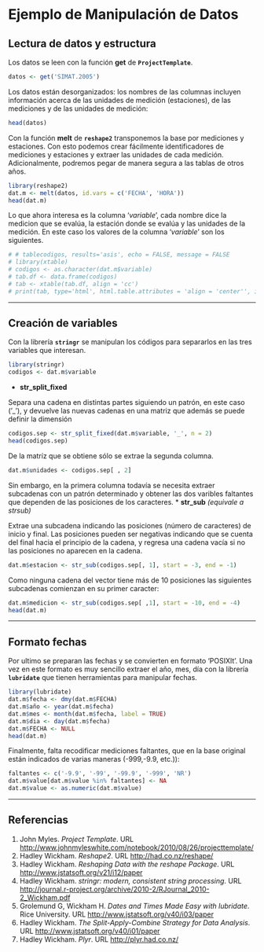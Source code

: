 Ejemplo de Manipulación de Datos
===
## Lectura de datos y estructura
Los datos se leen con la función **get** de **`ProjectTemplate`**.

```r
datos <- get('SIMAT.2005')
```

Los datos están desorganizados: los nombres de las columnas incluyen información acerca de las unidades de medición (estaciones), de las mediciones y de las unidades de medición:

```r
head(datos)
```

Con la función **melt** de **`reshape2`** transponemos la base por mediciones y estaciones. Con esto podemos crear fácilmente identificadores de mediciones y estaciones y extraer las unidades de cada medición. Adicionalmente, podremos pegar de manera segura a las tablas de otros años.  

```r
library(reshape2)
dat.m <- melt(datos, id.vars = c('FECHA', 'HORA'))
head(dat.m)
```

Lo que ahora interesa es la columna '_variable_', cada nombre dice la medicion que se evalúa, la estación donde se evalúa y las unidades de la medición. En este caso los valores de la columna '_variable_' son los siguientes.

```r
# # tablecodigos, results='asis', echo = FALSE, message = FALSE
# library(xtable)
# codigos <- as.character(dat.m$variable)
# tab.df <- data.frame(codigos)
# tab <- xtable(tab.df, align = 'cc')
# print(tab, type='html', html.table.attributes = 'align = 'center'', include.rownames=FALSE)
```

****

## Creación de variables
Con la librería **`stringr`** se manipulan los códigos para separarlos en las tres variables que interesan. 

```r
library(stringr)
codigos <- dat.m$variable
```

* **str_split_fixed** 

Separa una cadena en distintas partes siguiendo un patrón, en este caso ('_'), y devuelve las nuevas cadenas en una matriz que además se puede definir la dimensión

```r
codigos.sep <- str_split_fixed(dat.m$variable, '_', n = 2)
head(codigos.sep)
```

De la matríz que se obtiene sólo se extrae la segunda columna.

```r
dat.m$unidades <- codigos.sep[ , 2]
```

Sin embargo, en la primera columna todavía se necesita extraer subcadenas con un patrón determinado y obtener las dos varibles faltantes que dependen de las posiciones de los caracteres.
* **str_sub** _(equivale a *strsub*)_

Extrae una subcadena indicando las posiciones (número de caracteres) de inicio y final. Las posiciones pueden ser negativas indicando que se cuenta del final hacia el principio de la cadena, y regresa una cadena vacía si no las posiciones no aparecen en la cadena.

```r
dat.m$estacion <- str_sub(codigos.sep[, 1], start = -3, end = -1)
```

Como ninguna cadena del vector tiene más de 10 posiciones las siguientes subcadenas comienzan en su primer caracter:

```r
dat.m$medicion <- str_sub(codigos.sep[ ,1], start = -10, end = -4)
head(dat.m)
```

****

## Formato fechas

Por ultimo se preparan las fechas y se convierten en formato 'POSIXlt'.
Una vez en este formato es muy sencillo extraer el año, mes, día con la librería **`lubridate`** que tienen herramientas para manipular fechas. 

```r
library(lubridate)
dat.m$fecha <- dmy(dat.m$FECHA)
dat.m$año <- year(dat.m$fecha)
dat.m$mes <- month(dat.m$fecha, label = TRUE)
dat.m$dia <- day(dat.m$fecha) 
dat.m$FECHA <- NULL
head(dat.m)
```

Finalmente, falta recodificar mediciones faltantes, que en la base original están indicados de varias maneras (-999,-9.9, etc.)):

```r
faltantes <- c('-9.9', '-99', '-99.9', '-999', 'NR')
dat.m$value[dat.m$value %in% faltantes] <- NA
dat.m$value <- as.numeric(dat.m$value)
```

- - - -

## Referencias
1. John Myles. *Project Template*.
URL [http://www.johnmyleswhite.com/notebook/2010/08/26/projecttemplate/](http://www.johnmyleswhite.com/notebook/2010/08/26/projecttemplate/)
2. Hadley Wickham. *Reshape2*.
URL [http://had.co.nz/reshape/](http://had.co.nz/reshape/)
3. Hadley Wickham. *Reshaping Data with the reshape Package*.
URL [http://www.jstatsoft.org/v21/i12/paper](http://www.jstatsoft.org/v21/i12/paper)
4. Hadley Wickham. *stringr: modern, consistent string processing*.
URL [http://journal.r-project.org/archive/2010-2/RJournal_2010-2_Wickham.pdf](http://journal.r-project.org/archive/2010-2/RJournal_2010-2_Wickham.pdf)
5. Grolemund G, Wickham H. *Dates and Times Made Easy with lubridate*. Rice University.
URL [http://www.jstatsoft.org/v40/i03/paper](http://www.jstatsoft.org/v40/i03/paper)
6. Hadley Wickham. *The Split-Apply-Combine Strategy for Data Analysis*.
URL [http://www.jstatsoft.org/v40/i01/paper](http://www.jstatsoft.org/v40/i01/paper)
7. Hadley Wickham. *Plyr*.
URL [http://plyr.had.co.nz/](http://plyr.had.co.nz/)
